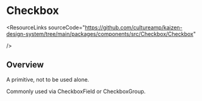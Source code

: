 
<Meta of={CheckboxStories} />

# Checkbox

<ResourceLinks
  sourceCode="https://github.com/cultureamp/kaizen-design-system/tree/main/packages/components/src/Checkbox/Checkbox"

/>

<KAIOInstallation exportNames="Checkbox" />

## Overview

A primitive, not to be used alone.

Commonly used via <LinkTo pageId="components-checkbox-controls-checkboxfield">CheckboxField</LinkTo> or <LinkTo pageId="components-checkbox-controls-checkboxgroup">CheckboxGroup</LinkTo>.


<Canvas of={CheckboxStories.Playground} />
<Controls of={CheckboxStories.Playground} />
